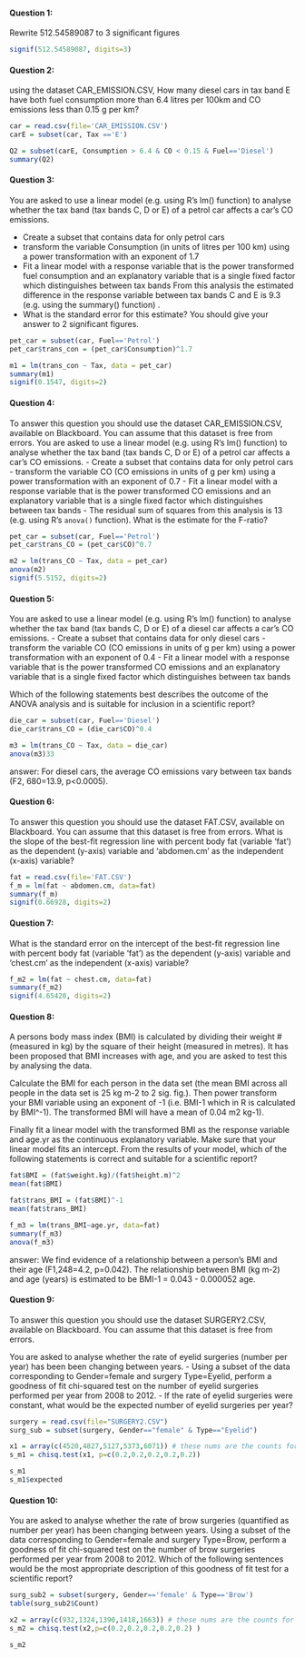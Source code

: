 

#### Question 1: 
Rewrite 512.54589087 to 3 significant figures
```r
signif(512.54589087, digits=3)
```

#### Question 2: 
using the dataset CAR_EMISSION.CSV, How many diesel cars in tax band E have both fuel consumption more than 6.4 litres per 100km and CO emissions less than 0.15 g per km?
```r
car = read.csv(file='CAR_EMISSION.CSV')
carE = subset(car, Tax =='E')

Q2 = subset(carE, Consumption > 6.4 & CO < 0.15 & Fuel=='Diesel')
summary(Q2)
```
#### Question 3: 

You are asked to use a linear model (e.g. using R's lm() function) to analyse whether the tax band (tax bands C, D or E) of a petrol car affects a car's CO emissions.

- Create a subset that contains data for only petrol cars
- transform the variable Consumption (in units of litres per 100 km) using a power transformation with an exponent of 1.7
- Fit a linear model with a response variable that is the power transformed fuel consumption and an explanatory variable that is a single fixed factor which distinguishes between tax bands From this analysis the estimated difference in the response variable between tax bands C and E is 9.3 (e.g. using the summary() function) . 
- What is the standard error for this estimate? You should give your answer to 2 significant figures.

```r
pet_car = subset(car, Fuel=='Petrol')
pet_car$trans_con = (pet_car$Consumption)^1.7

m1 = lm(trans_con ~ Tax, data = pet_car)
summary(m1)
signif(0.1547, digits=2)
```

#### Question 4: 

To answer this question you should use the dataset CAR_EMISSION.CSV, 
available on Blackboard. You can assume that this dataset is free from errors.
 You are asked to use a linear model (e.g. using R's lm() function) to analyse whether the tax band (tax bands C, D or E) of a petrol car affects a car's CO emissions.
- Create a subset that contains data for only petrol cars
- transform the variable CO (CO emissions in units of g per km) using a power transformation with an exponent of 0.7
- Fit a linear model with a response variable that is the power transformed CO emissions and an explanatory variable that is a single fixed factor which distinguishes between tax bands
- The residual sum of squares from this analysis is 13 (e.g. using R's `anova()` function). What is the estimate for the F-ratio?

```r
pet_car = subset(car, Fuel=='Petrol')
pet_car$trans_CO = (pet_car$CO)^0.7

m2 = lm(trans_CO ~ Tax, data = pet_car)
anova(m2)
signif(5.5152, digits=2)
```
#### Question 5: 
You are asked to use a linear model (e.g. using R's lm() function) to analyse whether the tax band (tax bands C, D or E) of a diesel car affects a car's CO emissions.
- Create a subset that contains data for only diesel cars
- transform the variable CO (CO emissions in units of g per km) using a power transformation with an exponent of 0.4
- Fit a linear model with a response variable that is the power transformed CO emissions and an explanatory variable that is a single fixed factor which distinguishes between tax bands

Which of the following statements best describes the outcome of the ANOVA analysis and is suitable for inclusion in a scientific report?

```r
die_car = subset(car, Fuel=='Diesel')
die_car$trans_CO = (die_car$CO)^0.4

m3 = lm(trans_CO ~ Tax, data = die_car)
anova(m3)33
```
answer: For diesel cars, the average CO emissions vary between tax bands 
(F2, 680=13.9, p<0.0005).

#### Question 6: 

To answer this question you should use the dataset FAT.CSV, available on Blackboard. You can assume that this dataset is free from errors.
What is the slope of the best-fit regression line with percent body fat (variable 'fat') as the dependent (y-axis) variable and 'abdomen.cm' as the independent (x-axis) variable?

```r
fat = read.csv(file='FAT.CSV')
f_m = lm(fat ~ abdomen.cm, data=fat)
summary(f_m)
signif(0.66928, digits=2)
```
#### Question 7: 

What is the standard error on the intercept of the best-fit regression line with percent body fat (variable 'fat') as the dependent (y-axis) variable and 'chest.cm' as the independent (x-axis) variable?
```r
f_m2 = lm(fat ~ chest.cm, data=fat)
summary(f_m2)
signif(4.65420, digits=2)
```
#### Question 8: 
A persons body mass index (BMI) is calculated by dividing their weight #(measured in kg) by the square of their height (measured in metres). It has been proposed that BMI increases with age, and you are asked to test this by 
analysing the data.

Calculate the BMI for each person in the data set (the mean BMI across all people in the data set is 25 kg m-2 to 2 sig. fig.).
Then power transform your BMI variable using an exponent of -1 (i.e. BMI-1 which in R is calculated by BMI^-1). The transformed BMI will have a mean of 0.04 m2 kg-1).

Finally fit a linear model with the transformed BMI as the response variable and age.yr as the continuous explanatory variable.
Make sure that your linear model fits an intercept. From the results of your model, which of the following statements is correct and suitable for a scientific report?

```r
fat$BMI = (fat$weight.kg)/(fat$height.m)^2
mean(fat$BMI)

fat$trans_BMI = (fat$BMI)^-1
mean(fat$trans_BMI)

f_m3 = lm(trans_BMI~age.yr, data=fat)
summary(f_m3)
anova(f_m3)
```

 answer: We find evidence of a relationship between a person's BMI and their age (F1,248=4.2, p=0.042). The relationship between BMI (kg m-2) and age (years) is estimated to be BMI-1 = 0.043 - 0.000052 age.


#### Question 9: 
To answer this question you should use the dataset SURGERY2.CSV, available on Blackboard. You can assume that this dataset is free from errors.

You are asked to analyse whether the rate of eyelid surgeries (number per year) has been been changing between years.
- Using a subset of the data corresponding to Gender=female and surgery Type=Eyelid, perform a goodness of fit chi-squared test on the number of eyelid surgeries performed per year from 2008 to 2012.
- If the rate of eyelid surgeries were constant, what would be the expected number of eyelid surgeries per year?

```r
surgery = read.csv(file="SURGERY2.CSV")
surg_sub = subset(surgery, Gender=="female" & Type=="Eyelid")

x1 = array(c(4520,4827,5127,5373,6071)) # these nums are the counts for each year
s_m1 = chisq.test(x1, p=c(0.2,0.2,0.2,0.2,0.2))

s_m1
s_m1$expected
```

#### Question 10: 
You are asked to analyse whether the rate of brow surgeries (quantified as number 
per year) has been changing between years.
 Using a subset of the data corresponding to Gender=female and surgery Type=Brow, perform 
a goodness of fit chi-squared test on the number of brow surgeries performed per year from 
2008 to 2012.
 Which of the following sentences would be the most appropriate description of this 
goodness of fit test for a scientific report?

```r
surg_sub2 = subset(surgery, Gender=='female' & Type=='Brow')
table(surg_sub2$Count)

x2 = array(c(932,1324,1390,1418,1663)) # these nums are the counts for each year
s_m2 = chisq.test(x2,p=c(0.2,0.2,0.2,0.2,0.2) )

s_m2
```
